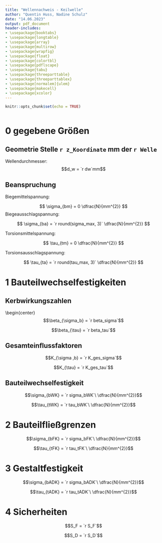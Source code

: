 ```yaml
---
title: "Wellennachweis - Keilwelle"
author: "Quentin Huss, Nadine Schulz"
date: "14.06.2023"
output: pdf_document
header-includes:
- \usepackage{booktabs}
- \usepackage{longtable}
- \usepackage{array}
- \usepackage{multirow}
- \usepackage{wrapfig}
- \usepackage{float}
- \usepackage{colortbl}
- \usepackage{pdflscape}
- \usepackage{tabu}
- \usepackage{threeparttable}
- \usepackage{threeparttablex}
- \usepackage[normalem]{ulem}
- \usepackage{makecell}
- \usepackage{xcolor}
---
```


```r
knitr::opts_chunk$set(echo = TRUE)
```

```r

```




# 0 gegebene Größen  
## Geometrie Stelle `r z_Koordinate` mm der `r Welle`  
Wellendurchmesser:  
$$d_w = `r dw`mm$$
 
## Beanspruchung  

Biegemittelspannung:

$$
\sigma_{bm} = 0 \dfrac{N}{mm^{2}}
$$ Biegeausschlagspannung:

$$
\sigma_{ba} = `r round(sigma_max, 3)` \dfrac{N}{mm^{2}}
$$

Torsionsmittelspannung:

$$
\tau_{tm} = 0 \dfrac{N}{mm^{2}}
$$

Torsionsausschlagspannung:

$$
\tau_{ta} = `r round(tau_max, 3)` \dfrac{N}{mm^{2}}
$$ 

# 1 Bauteilwechselfestigkeiten  
## Kerbwirkungszahlen  
\begin{center}
$$\beta_{\sigma_b} = `r beta_sigma`$$ 
   
$$\beta_{\tau} = `r beta_tau`$$  
  

## Gesamteinflussfaktoren  

$$K_{\sigma ,b} = `r K_ges_sigma`$$  
  
$$K_{\tau} = `r K_ges_tau`$$


## Bauteilwechselfestigkeit  

$$\sigma_{bWK} = `r sigma_bWK`\ \dfrac{N}{mm^{2}}$$
  
$$\tau_{tWK} = `r tau_bWK`\ \dfrac{N}{mm^{2}}$$



# 2 Bauteilfließgrenzen  
$$\sigma_{bFK} = `r sigma_bFK`\ \dfrac{N}{mm^{2}}$$  
  
$$\tau_{tFK} = `r tau_tFK`\ \dfrac{N}{mm^{2}}$$  

# 3 Gestaltfestigkeit  
$$\sigma_{bADK} = `r sigma_bADK`\ \dfrac{N}{mm^{2}}$$  
  
$$\tau_{tADK} = `r tau_tADK`\ \dfrac{N}{mm^{2}}$$  

# 4 Sicherheiten  
$$S_F = `r S_F`$$  
  
$$S_D = `r S_D`$$